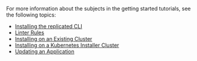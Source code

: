 For more information about the subjects in the getting started tutorials, see the following topics:

* [Installing the replicated CLI](/reference/replicated-cli-installing)
* [Linter Rules](/reference/linter)
* [Installing on an Existing Cluster](/enterprise/installing-existing-cluster)
* [Installing on a Kubernetes Installer Cluster](/enterprise/installing-embedded-cluster)
* [Updating an Application](/enterprise/updating-apps)
